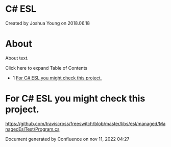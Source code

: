 
# C# ESL 

 Created by  Joshua Young on 2018.06.18

# About

About text.

Click here to expand Table of Contents

* 1 [For C# ESL you might check this project.](#for-c-esl-you-might-check-this-project)

# For C# ESL you might check this project.

<https://github.com/traviscross/freeswitch/blob/master/libs/esl/managed/ManagedEslTest/Program.cs>

Document generated by Confluence on nov 11, 2022 04:27
